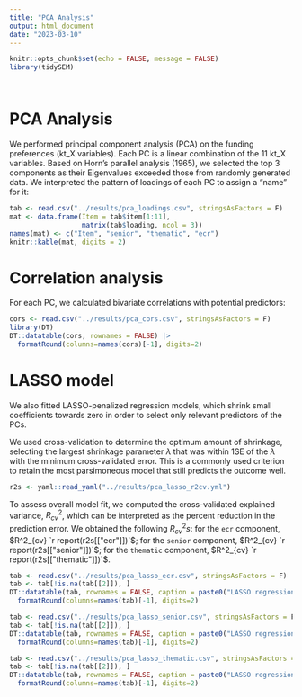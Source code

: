 ```yaml
---
title: "PCA Analysis"
output: html_document
date: "2023-03-10"
---
```


```r
knitr::opts_chunk$set(echo = FALSE, message = FALSE)
library(tidySEM)
```

```r
```

```r
```


# PCA Analysis

We performed principal component analysis (PCA) on the funding preferences (kt_X variables).
Each PC is a linear combination of the 11 kt_X variables.
Based on Horn's parallel analysis (1965), we selected the top 3 components as their Eigenvalues exceeded those from randomly generated data.
We interpreted the pattern of loadings of each PC to assign a “name” for it:

```r
tab <- read.csv("../results/pca_loadings.csv", stringsAsFactors = F)
mat <- data.frame(Item = tab$item[1:11],
                  matrix(tab$loading, ncol = 3))
names(mat) <- c("Item", "senior", "thematic", "ecr")
knitr::kable(mat, digits = 2)
```
# Correlation analysis

For each PC, we calculated bivariate correlations with potential predictors:

```r
cors <- read.csv("../results/pca_cors.csv", stringsAsFactors = F)
library(DT)
DT::datatable(cors, rownames = FALSE) |>
  formatRound(columns=names(cors)[-1], digits=2)
```
# LASSO model

We also fitted LASSO-penalized regression models,
which shrink small coefficients towards zero in order to select only relevant predictors of the PCs.

We used cross-validation to determine the optimum amount of shrinkage, selecting the largest shrinkage parameter $\lambda$ that was within 1SE of the $\lambda$ with the minimum cross-validated error.
This is a commonly used criterion to retain the most parsimoneous model that still predicts the outcome well.

```r
r2s <- yaml::read_yaml("../results/pca_lasso_r2cv.yml")
```

To assess overall model fit, we computed the cross-validated explained variance, $R^2_{cv}$, which can be interpreted as the percent reduction in the prediction error.
We obtained the following $R^2_{cv}s$: 
for the `ecr` component, $R^2_{cv} `r report(r2s[["ecr"]])`$;
for the `senior` component, $R^2_{cv} `r report(r2s[["senior"]])`$;
for the `thematic` component, $R^2_{cv} `r report(r2s[["thematic"]])`$.

```r
tab <- read.csv("../results/pca_lasso_ecr.csv", stringsAsFactors = F)
tab <- tab[!is.na(tab[[2]]), ]
DT::datatable(tab, rownames = FALSE, caption = paste0("LASSO regression coefficients for the ECR principal component, R2 ", report(r2s$ecr))) |>
  formatRound(columns=names(tab)[-1], digits=2)
```
```r
tab <- read.csv("../results/pca_lasso_senior.csv", stringsAsFactors = F)
tab <- tab[!is.na(tab[[2]]), ]
DT::datatable(tab, rownames = FALSE, caption = paste0("LASSO regression coefficients for the senior principal component, R2 ", report(r2s$senior))) |>
  formatRound(columns=names(tab)[-1], digits=2)
```

```r
tab <- read.csv("../results/pca_lasso_thematic.csv", stringsAsFactors = F)
tab <- tab[!is.na(tab[[2]]), ]
DT::datatable(tab, rownames = FALSE, caption = paste0("LASSO regression coefficients for the senior principal component, R2 ", report(r2s$thematic))) |>
  formatRound(columns=names(tab)[-1], digits=2)
```

